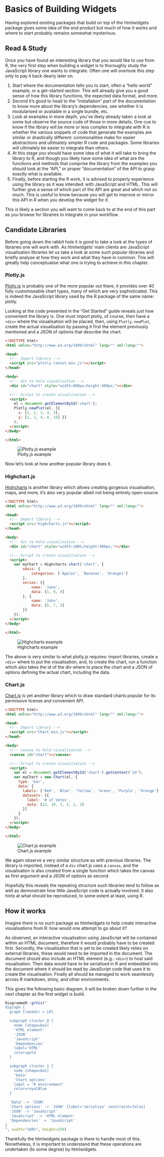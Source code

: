 # Basics of Building Widgets {#widgets-basics}

Having explored existing packages that build on top of the htmlwidgets package gives some idea of the end product but much of how it works and where to start probably remains somewhat mysterious. 

## Read & Study {#widgets-basics-study}

Once you have found an interesting library that you would like to use from R, the very first step when building a widget is to thoroughly study the JavaScript library one wants to integrate. Often one will overlook this step only to pay it back dearly later on.

1. Start where the documentation tells you to start, often a "hello world" example, or a get-started section. This will already give you a good sense of how this library functions, the expected data format, and more.
2. Second it's good to head to the "installation" part of the documentation to know more about the library's dependencies, see whether it is modularised or available in a single bundle, etc.
3. Look at examples in more depth, you've likely already taken a look at some but observe the source code of those in more details. One cue to know if the library will be more or less complex to integrate with R is whether the various snippets of code that generate the examples are similar or drastically different: commonalities make for easier abstractions and ultimately simpler R code and packages. Some libraries will ultimately be easier to integrate than others.
4. At this stage you should have some idea of what it will take to bring the library to R, and though you likely have some idea of what are the functions and methods that comprise the library from the examples you should look at the "API," or proper "documentation" of the API to grasp exactly what is available.
5. Finally, before starting the R work, it is advised to properly experience using the library as it was intended: with JavaScript and HTML. This will further give a sense of which part of the API are great and which not so much. This is useful to know because you will get to improve or mirror this API in R when you develop the widget for it.

This is likely a section you will want to come back to at the end of this part as you browse for libraries to integrate in your workflow.

## Candidate Libraries {#widgets-basics-candidates}

Before going down the rabbit hole it is good to take a look at the types of libraries one will work with. As htmlwidgets' main clients are JavaScript visualisation libraries let us take a look at some such popular libraries and briefly analyse at how they work and what they have in common. This will greatly help conceptualise what one is trying to achieve in this chapter.

### Plotly.js {#widgets-basics-candidates-plotly}

[Plotly.js](https://plotly.com/javascript/) is probably one of the more popular out there, it provides over 40 fully customiseable chart types, many of which are very sophisticated. This is indeed the JavaScript library used by the R package of the same name: plotly.

Looking at the code presented in the "Get Started" guide reveals just how convenient the library is. One must import plotly, of course, then have a `<div>` where the visualisation will be placed, then, using `Plotly.newPlot`, create the actual visualisation by passing it first the element previously mentioned and a JSON of options that describe the chart.

```html
<!DOCTYPE html>
<html xmlns="http://www.w3.org/1999/xhtml" lang="" xml:lang="">

<head>
  <!-- Import library -->
  <script src="plotly-latest.min.js"></script>
</head>

<body>
  <!-- div to hold visualisation -->
  <div id="chart" style="width:600px;height:400px;"></div>

  <!-- Script to create visualisation -->
  <script>
    el = document.getElementById('chart');
    Plotly.newPlot(el, [{
      x: [1, 2, 3, 4, 5],
      y: [1, 2, 4, 8, 16] }]
    );
  </script>
</body>

</html>
```

![Plotly.js example](images/candidate-plotly.png)

Now let's look at how another popular library does it.

### Highchart.js {#widgets-basics-candidates-highcharts}

[Highcharts](https://www.highcharts.com/) is another library which allows creating gorgeous visualisation, maps, and more, it's also very popular albeit not being entirely open-source.

```html
<!DOCTYPE html>
<html xmlns="http://www.w3.org/1999/xhtml" lang="" xml:lang="">

<head>
  <!-- Import library -->
  <script src="highcharts.js"></script>
</head>

<body>
  <!-- div to hold visualisation -->
  <div id="chart" style="width:100%;height:400px;"></div>

  <!-- Script to create visualisation -->
  <script>
    var myChart = Highcharts.chart('chart', {
        xAxis: {
            categories: ['Apples', 'Bananas', 'Oranges']
        },
        series: [{
            name: 'Jane',
            data: [1, 0, 4]
        }, {
            name: 'John',
            data: [5, 7, 3]
        }]
    });
  </script>
</body>

</html>
```

![Highcharts example](images/candidate-highcharts.png)

The above is very similar to what plotly.js requires: import libraries, create a `<div>` where to put the visualisation, and, to create the chart, run a function which also takes the id of the div where to place the chart and a JSON of options defining the actual chart, including the data.

### Chart.js {#widgets-basics-candidates-chart.js}

[Chart.js](https://www.chartjs.org/) is yet another library which to draw standard charts popular for its permissive license and convenient API.

```html
<!DOCTYPE html>
<html xmlns="http://www.w3.org/1999/xhtml" lang="" xml:lang="">

<head>
  <!-- Import library -->
  <script src="Chart.min.js"></script>
</head>

<body>
  <!-- canvas to hold visualisation -->
  <canvas id="chart"></canvas>

  <!-- Script to create visualisation -->
  <script>
    var el = document.getElementById('chart').getContext('2d');    
    var myChart = new Chart(el, {
      type: 'bar',
      data: {
        labels: ['Red', 'Blue', 'Yellow', 'Green', 'Purple', 'Orange'],
        datasets: [{
          label: '# of Votes',
          data: [12, 19, 3, 5, 2, 3]
        }]
      }
    });
  </script>
</body>

</html>
```

![Chart.js example](images/candidate-chartjs.png)

We again observe a very similar structure as with previous libraries. The library is imported, instead of a `div` chart.js uses a `canvas`, and the visualisation is also created from a single function which takes the canvas as first argument and a JSON of options as second.

Hopefully this reveals the repeating structure such libraries tend to follow as well as demonstrate how little JavaScript code is actually involved. It also hints at what should be reproduced, to some extent at least, using R.

## How it works {#widgets-basics-inner-workings}

Imagine there is no such package as htmlwidgets to help create interactive visualisations from R: how would one attempt to go about it?

As observed, an interactive visualisation using JavaScript will be contained within an HTML document, therefore it would probably have to be created first. Secondly, the visualisation that is yet to be created likely relies on external libraries, these would need to be imported in the document. The document should also include an HTML element (e.g.: `<div>`) to host said visualisation. Then data would have to be serialised in R and embedded into the document where it should be read by JavaScript code that uses it to create the visualisation. Finally all should be managed to work seamlessly across R markdown, shiny, and other environments.

This gives the following basic diagram, it will be broken down further in the next chapter as the first widget is build.

```r
DiagrammeR::grViz("
digraph {
  graph [rankdir = LR]

  subgraph cluster_0 {
    node [shape=box]
    'HTML element'
    'JSON'
    'JavaScript'
    'Dependencies'
    label='HTML'
    color=gold
  }

  subgraph cluster_1 {
    node [shape=box]
    'Data'
    'Chart options'
    label = 'R environment'
    color=royalBlue
  }

  'Data' -> 'JSON' 
  'Chart options' -> 'JSON' [label='serialise' constraint=false]
  'JSON' -> 'JavaScript'
  'JavaScript' -> 'HTML element'
  'Dependencies' -> 'JavaScript'
}
", width="100%", height=250)
```

Thankfully the htmlwidgets package is there to handle most of this. Nonetheless, it is important to understand that these operations are undertaken (to some degree) by htmlwidgets.
